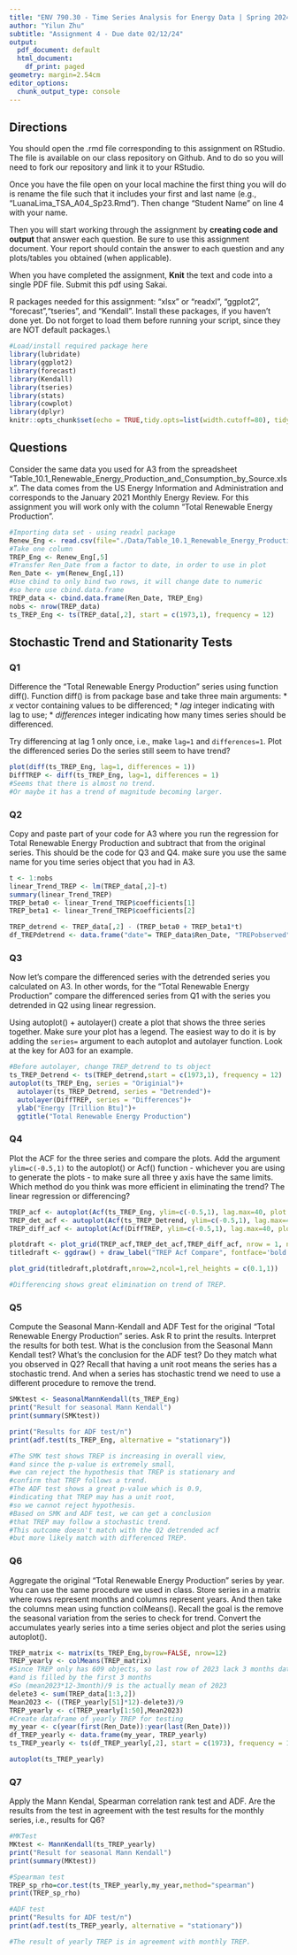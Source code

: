 ```yaml
---
title: "ENV 790.30 - Time Series Analysis for Energy Data | Spring 2024"
author: "Yilun Zhu"
subtitle: "Assignment 4 - Due date 02/12/24"
output:
  pdf_document: default
  html_document:
    df_print: paged
geometry: margin=2.54cm
editor_options:
  chunk_output_type: console
---
```

  
## Directions
  
You should open the .rmd file corresponding to this assignment on RStudio. The file is available on our class repository on Github. And to do so you will need to fork our repository and link it to your RStudio.  

Once you have the file open on your local machine the first thing you will do is rename the file such that it includes your first and last name (e.g., "LuanaLima_TSA_A04_Sp23.Rmd"). Then change "Student Name" on line 4 with your name. 

Then you will start working through the assignment by  **creating code and output** that answer each question. Be sure to use this assignment document. Your report should contain the answer to each question and any plots/tables you obtained (when applicable).

When you have completed the assignment, **Knit** the text and code into a single PDF file. Submit this pdf using Sakai. 

R packages needed for this assignment: "xlsx" or "readxl", "ggplot2", "forecast","tseries", and "Kendall". Install these packages, if you haven't done yet. Do not forget to load them before running your script, since they are NOT default packages.\\

```r
#Load/install required package here
library(lubridate)
library(ggplot2)
library(forecast)
library(Kendall)
library(tseries)
library(stats)
library(cowplot)
library(dplyr)
knitr::opts_chunk$set(echo = TRUE,tidy.opts=list(width.cutoff=80), tidy= FALSE)

```

## Questions 

Consider the same data you used for A3 from the spreadsheet "Table_10.1_Renewable_Energy_Production_and_Consumption_by_Source.xlsx". The data comes from the US Energy Information and Administration and corresponds to the January 2021 Monthly Energy Review. For this assignment you will work only with the column "Total Renewable Energy Production". 

```r
#Importing data set - using readxl package
Renew_Eng <- read.csv(file="./Data/Table_10.1_Renewable_Energy_Production_and_Consumption_by_Source.csv",header=TRUE,dec = ".",sep=",",stringsAsFactors = TRUE)
#Take one column
TREP_Eng <- Renew_Eng[,5]
#Transfer Ren_Date from a factor to date, in order to use in plot
Ren_Date <- ym(Renew_Eng[,1])
#Use cbind to only bind two rows, it will change date to numeric
#so here use cbind.data.frame
TREP_data <- cbind.data.frame(Ren_Date, TREP_Eng)
nobs <- nrow(TREP_data)
ts_TREP_Eng <- ts(TREP_data[,2], start = c(1973,1), frequency = 12)

```

## Stochastic Trend and Stationarity Tests

### Q1
Difference the "Total Renewable Energy Production" series using function diff(). Function diff() is from package base and take three main arguments:
* *x* vector containing values to be differenced;
* *lag* integer indicating with lag to use;
* *differences* integer indicating how many times series should be differenced.

Try differencing at lag 1 only once, i.e., make `lag=1` and `differences=1`. Plot the differenced series Do the series still seem to have trend?

```r
plot(diff(ts_TREP_Eng, lag=1, differences = 1))
DiffTREP <- diff(ts_TREP_Eng, lag=1, differences = 1)
#Seems that there is almost no trend. 
#Or maybe it has a trend of magnitude becoming larger.
```

### Q2
Copy and paste part of your code for A3 where you run the regression for Total Renewable Energy Production and subtract that from the original series. This should be the code for Q3 and Q4. make sure you use the same name for you time series object that you had in A3.

```r
t <- 1:nobs
linear_Trend_TREP <- lm(TREP_data[,2]~t)
summary(linear_Trend_TREP)
TREP_beta0 <- linear_Trend_TREP$coefficients[1]
TREP_beta1 <- linear_Trend_TREP$coefficients[2]

TREP_detrend <- TREP_data[,2] - (TREP_beta0 + TREP_beta1*t)
df_TREPdetrend <- data.frame("date"= TREP_data$Ren_Date, "TREPobserved" = TREP_data[,2], "TREPdetrend" = TREP_detrend)
```

### Q3
Now let's compare the differenced series with the detrended series you calculated on A3. In other words, for the "Total Renewable Energy Production" compare the differenced series from Q1 with the series you detrended in Q2 using linear regression. 

Using autoplot() + autolayer() create a plot that shows the three series together. Make sure your plot has a legend. The easiest way to do it is by adding the `series=` argument to each autoplot and autolayer function. Look at the key for A03 for an example. 

```r
#Before autolayer, change TREP_detrend to ts object
ts_TREP_Detrend <- ts(TREP_detrend,start = c(1973,1), frequency = 12)
autoplot(ts_TREP_Eng, series = "Originial")+
  autolayer(ts_TREP_Detrend, series = "Detrended")+
  autolayer(DiffTREP, series = "Differences")+
  ylab("Energy [Trillion Btu]")+
  ggtitle("Total Renewable Energy Production")

```

### Q4
Plot the ACF for the three series and compare the plots. Add the argument `ylim=c(-0.5,1)` to the autoplot() or Acf() function - whichever you are using to generate the plots - to make sure all three y axis have the same limits. Which method do you think was more efficient in eliminating the trend? The linear regression or differencing?

```r
TREP_acf <- autoplot(Acf(ts_TREP_Eng, ylim=c(-0.5,1), lag.max=40, plot = FALSE ))+ ggtitle("Original")
TREP_det_acf <- autoplot(Acf(ts_TREP_Detrend, ylim=c(-0.5,1), lag.max=40, plot = FALSE ))+ ggtitle("Detrended")
TREP_diff_acf <- autoplot(Acf(DiffTREP, ylim=c(-0.5,1), lag.max=40, plot = FALSE ))+ ggtitle("Differenced")

plotdraft <- plot_grid(TREP_acf,TREP_det_acf,TREP_diff_acf, nrow = 1, ncol =3)
titledraft <- ggdraw() + draw_label("TREP Acf Compare", fontface='bold')

plot_grid(titledraft,plotdraft,nrow=2,ncol=1,rel_heights = c(0.1,1))

#Differencing shows great elimination on trend of TREP.
```


### Q5
Compute the Seasonal Mann-Kendall and ADF Test for the original "Total Renewable Energy Production" series. Ask R to print the results. Interpret the results for both test. What is the conclusion from the Seasonal Mann Kendall test? What's the conclusion for the ADF test? Do they match what you observed in Q2? Recall that having a unit root means the series has a stochastic trend. And when a series has stochastic trend we need to use a different procedure to remove the trend.

```r
SMKtest <- SeasonalMannKendall(ts_TREP_Eng)
print("Result for seasonal Mann Kendall")
print(summary(SMKtest))

print("Results for ADF test/n")
print(adf.test(ts_TREP_Eng, alternative = "stationary"))

#The SMK test shows TREP is increasing in overall view, 
#and since the p-value is extremely small, 
#we can reject the hypothesis that TREP is stationary and 
#confirm that TREP follows a trend. 
#The ADF test shows a great p-value which is 0.9, 
#indicating that TREP may has a unit root, 
#so we cannot reject hypothesis. 
#Based on SMK and ADF test, we can get a conclusion 
#that TREP may follow a stochastic trend. 
#This outcome doesn't match with the Q2 detrended acf 
#but more likely match with differenced TREP.

```


### Q6
Aggregate the original "Total Renewable Energy Production" series by year. You can use the same procedure we used in class. Store series in a matrix where rows represent months and columns represent years. And then take the columns mean using function colMeans(). Recall the goal is the remove the seasonal variation from the series to check for trend. Convert the accumulates yearly series into a time series object and plot the series using autoplot().

```r
TREP_matrix <- matrix(ts_TREP_Eng,byrow=FALSE, nrow=12)
TREP_yearly <- colMeans(TREP_matrix)
#Since TREP only has 609 objects, so last row of 2023 lack 3 months data
#and is filled by the first 3 months
#So (mean2023*12-3month)/9 is the actually mean of 2023
delete3 <- sum(TREP_data[1:3,2])
Mean2023 <- ((TREP_yearly[51]*12)-delete3)/9
TREP_yearly <- c(TREP_yearly[1:50],Mean2023)
#Create dataframe of yearly TREP for testing
my_year <- c(year(first(Ren_Date)):year(last(Ren_Date)))
df_TREP_yearly <- data.frame(my_year, TREP_yearly)
ts_TREP_yearly <- ts(df_TREP_yearly[,2], start = c(1973), frequency = 1)

autoplot(ts_TREP_yearly)
```

### Q7
Apply the Mann Kendal, Spearman correlation rank test and ADF. Are the results from the test in agreement with the test results for the monthly series, i.e., results for Q6?

```r
#MKTest
MKtest <- MannKendall(ts_TREP_yearly)
print("Result for seasonal Mann Kendall")
print(summary(MKtest))

#Spearman test
TREP_sp_rho=cor.test(ts_TREP_yearly,my_year,method="spearman")
print(TREP_sp_rho)

#ADF test
print("Results for ADF test/n")
print(adf.test(ts_TREP_yearly, alternative = "stationary"))

#The result of yearly TREP is in agreement with monthly TREP.
```


